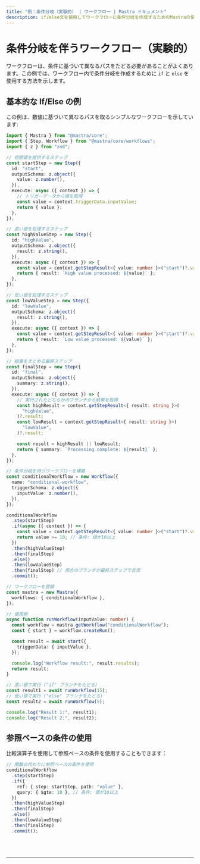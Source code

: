 ```yaml
---
title: "例：条件分岐（実験的） | ワークフロー | Mastra ドキュメント"
description: if/else文を使用してワークフローに条件分岐を作成するためのMastraの使用例。
---
```



# 条件分岐を伴うワークフロー（実験的）

ワークフローは、条件に基づいて異なるパスをたどる必要があることがよくあります。この例では、ワークフロー内で条件分岐を作成するために `if` と `else` を使用する方法を示します。

## 基本的な If/Else の例

この例は、数値に基づいて異なるパスを取るシンプルなワークフローを示しています:

```ts showLineNumbers copy
import { Mastra } from "@mastra/core";
import { Step, Workflow } from "@mastra/core/workflows";
import { z } from "zod";

// 初期値を提供するステップ
const startStep = new Step({
  id: "start",
  outputSchema: z.object({
    value: z.number(),
  }),
  execute: async ({ context }) => {
    // トリガーデータから値を取得
    const value = context.triggerData.inputValue;
    return { value };
  },
});

// 高い値を処理するステップ
const highValueStep = new Step({
  id: "highValue",
  outputSchema: z.object({
    result: z.string(),
  }),
  execute: async ({ context }) => {
    const value = context.getStepResult<{ value: number }>("start")?.value;
    return { result: `High value processed: ${value}` };
  },
});

// 低い値を処理するステップ
const lowValueStep = new Step({
  id: "lowValue",
  outputSchema: z.object({
    result: z.string(),
  }),
  execute: async ({ context }) => {
    const value = context.getStepResult<{ value: number }>("start")?.value;
    return { result: `Low value processed: ${value}` };
  },
});

// 結果をまとめる最終ステップ
const finalStep = new Step({
  id: "final",
  outputSchema: z.object({
    summary: z.string(),
  }),
  execute: async ({ context }) => {
    // 実行されたどちらかのブランチから結果を取得
    const highResult = context.getStepResult<{ result: string }>(
      "highValue",
    )?.result;
    const lowResult = context.getStepResult<{ result: string }>(
      "lowValue",
    )?.result;

    const result = highResult || lowResult;
    return { summary: `Processing complete: ${result}` };
  },
});

// 条件分岐を持つワークフローを構築
const conditionalWorkflow = new Workflow({
  name: "conditional-workflow",
  triggerSchema: z.object({
    inputValue: z.number(),
  }),
});

conditionalWorkflow
  .step(startStep)
  .if(async ({ context }) => {
    const value = context.getStepResult<{ value: number }>("start")?.value ?? 0;
    return value >= 10; // 条件: 値が10以上
  })
  .then(highValueStep)
  .then(finalStep)
  .else()
  .then(lowValueStep)
  .then(finalStep) // 両方のブランチが最終ステップで合流
  .commit();

// ワークフローを登録
const mastra = new Mastra({
  workflows: { conditionalWorkflow },
});

// 使用例
async function runWorkflow(inputValue: number) {
  const workflow = mastra.getWorkflow("conditionalWorkflow");
  const { start } = workflow.createRun();

  const result = await start({
    triggerData: { inputValue },
  });

  console.log("Workflow result:", result.results);
  return result;
}

// 高い値で実行 ("if" ブランチをたどる)
const result1 = await runWorkflow(15);
// 低い値で実行 ("else" ブランチをたどる)
const result2 = await runWorkflow(5);

console.log("Result 1:", result1);
console.log("Result 2:", result2);
```

## 参照ベースの条件の使用

比較演算子を使用して参照ベースの条件を使用することもできます：

```ts showLineNumbers copy
// 関数の代わりに参照ベースの条件を使用
conditionalWorkflow
  .step(startStep)
  .if({
    ref: { step: startStep, path: "value" },
    query: { $gte: 10 }, // 条件: 値が10以上
  })
  .then(highValueStep)
  .then(finalStep)
  .else()
  .then(lowValueStep)
  .then(finalStep)
  .commit();
```

<br />
<br />
<hr className="dark:border-[#404040] border-gray-300" />
<br />
<br />
<GithubLink
  link={
    "https://github.com/mastra-ai/mastra/blob/main/examples/basics/workflows/conditional-branching"
  }
/>
